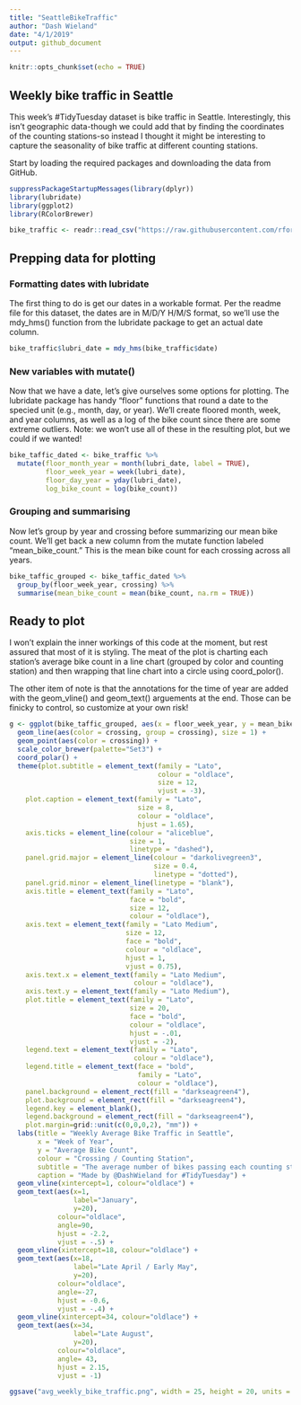 ```yaml
---
title: "SeattleBikeTraffic"
author: "Dash Wieland"
date: "4/1/2019"
output: github_document
---
```


```r
knitr::opts_chunk$set(echo = TRUE)
```

## Weekly bike traffic in Seattle
This week's #TidyTuesday dataset is bike traffic in Seattle. Interestingly, 
this isn't geographic data-though we could add that by finding the coordinates
of the counting stations-so instead I thought it might be interesting to
capture the seasonality of bike traffic at different counting stations. 

Start by loading the required packages and downloading the data from GitHub. 

```r
suppressPackageStartupMessages(library(dplyr))
library(lubridate)
library(ggplot2)
library(RColorBrewer)
```

```r
bike_traffic <- readr::read_csv("https://raw.githubusercontent.com/rfordatascience/tidytuesday/master/data/2019/2019-04-02/bike_traffic.csv", col_types = 'cccdd') 
```

## Prepping data for plotting
### Formatting dates with lubridate
The first thing to do is get our dates in a workable format. Per the readme
file for this dataset, the dates are in M/D/Y H/M/S format, so we'll use 
the mdy_hms() function from the lubridate package to get an actual date column. 
```r
bike_traffic$lubri_date = mdy_hms(bike_traffic$date)
```

### New variables with mutate()
Now that we have a date, let's give ourselves some options for plotting. The 
lubridate package has handy "floor" functions that round a date to the 
specied unit (e.g., month, day, or year). We'll create floored month, week, 
and year columns, as well as a log of the bike count since there are some 
extreme outliers. Note: we won't use all of these in the resulting plot, but we
could if we wanted!
```r
bike_taffic_dated <- bike_traffic %>%
  mutate(floor_month_year = month(lubri_date, label = TRUE),
         floor_week_year = week(lubri_date),
         floor_day_year = yday(lubri_date), 
         log_bike_count = log(bike_count))
```

### Grouping and summarising
Now let's group by year and crossing before summarizing our mean bike count. 
We'll get back a new column from the mutate function labeled "mean_bike_count." 
This is the mean bike count for each crossing across all years. 
```r
bike_taffic_grouped <- bike_taffic_dated %>%
  group_by(floor_week_year, crossing) %>%
  summarise(mean_bike_count = mean(bike_count, na.rm = TRUE))
```

## Ready to plot
I won't explain the inner workings of this code at the moment, but rest assured
that most of it is styling. The meat of the plot is charting each station's
average bike count in a line chart (grouped by color and counting station) and
then wrapping that line chart into a circle using coord_polor(). 

The other item of note is that the annotations for the time of year are added
with the geom_vline() and geom_text() arguements at the end. Those can be
finicky to control, so customize at your own risk!

```r
g <- ggplot(bike_taffic_grouped, aes(x = floor_week_year, y = mean_bike_count)) + 
  geom_line(aes(color = crossing, group = crossing), size = 1) +
  geom_point(aes(color = crossing)) + 
  scale_color_brewer(palette="Set3") +
  coord_polar() + 
  theme(plot.subtitle = element_text(family = "Lato", 
                                     colour = "oldlace",
                                     size = 12,
                                     vjust = -3),
    plot.caption = element_text(family = "Lato", 
                                size = 8, 
                                colour = "oldlace",
                                hjust = 1.65), 
    axis.ticks = element_line(colour = "aliceblue", 
                              size = 1,
                              linetype = "dashed"),
    panel.grid.major = element_line(colour = "darkolivegreen3", 
                                    size = 0.4,
                                    linetype = "dotted"), 
    panel.grid.minor = element_line(linetype = "blank"), 
    axis.title = element_text(family = "Lato", 
                              face = "bold",
                              size = 12,
                              colour = "oldlace"), 
    axis.text = element_text(family = "Lato Medium",
                             size = 12, 
                             face = "bold", 
                             colour = "oldlace",
                             hjust = 1, 
                             vjust = 0.75), 
    axis.text.x = element_text(family = "Lato Medium", 
                               colour = "oldlace"), 
    axis.text.y = element_text(family = "Lato Medium"), 
    plot.title = element_text(family = "Lato",
                              size = 20,
                              face = "bold",
                              colour = "oldlace", 
                              hjust = -.01, 
                              vjust = -2), 
    legend.text = element_text(family = "Lato", 
                               colour = "oldlace"), 
    legend.title = element_text(face = "bold",
                                family = "Lato",
                                colour = "oldlace"), 
    panel.background = element_rect(fill = "darkseagreen4"), 
    plot.background = element_rect(fill = "darkseagreen4"),
    legend.key = element_blank(),
    legend.background = element_rect(fill = "darkseagreen4"),
    plot.margin=grid::unit(c(0,0,0,2), "mm")) +
  labs(title = "Weekly Average Bike Traffic in Seattle", 
       x = "Week of Year",
       y = "Average Bike Count", 
       colour = "Crossing / Counting Station", 
       subtitle = "The average number of bikes passing each counting station, aggregated by week of the year",
       caption = "Made by @DashWieland for #TidyTuesday") + 
  geom_vline(xintercept=1, colour="oldlace") +
  geom_text(aes(x=1,
                label="January",
                y=20),
            colour="oldlace",
            angle=90,
            hjust = -2.2,
            vjust = -.5) + 
  geom_vline(xintercept=18, colour="oldlace") +
  geom_text(aes(x=18,
                label="Late April / Early May",
                y=20),
            colour="oldlace",
            angle=-27,
            hjust = -0.6,
            vjust = -.4) +   
  geom_vline(xintercept=34, colour="oldlace") + 
  geom_text(aes(x=34,
                label="Late August",
                y=20), 
            colour="oldlace",
            angle= 43,
            hjust = 2.15,
            vjust = -1)
```


```r
ggsave("avg_weekly_bike_traffic.png", width = 25, height = 20, units = "cm")
```


